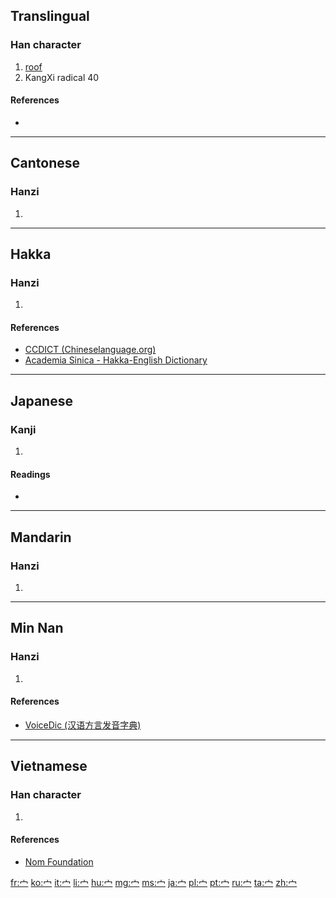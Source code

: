 {{also|冖|亠}}

==Translingual==
{{stroke order|type=animate}}

===Han character===
{{Han char|rn=40|rad=宀|as=00|sn=3|four=|canj=戈月 (IB), X戈月 (XIB)}}

# [[roof]]
# KangXi radical 40

====References====
* {{Han ref|kx=0281.110|dkj=07054|dj=0551.110|hdz=20909.130|uh=5B80|ud=23424}}

----

==Cantonese==

===Hanzi===
{{yue-hanzi|jyut=[[min4]]|y=[[min4]]}}

# {{defn|lang=yue|sort=宀00}}

----

==Hakka==

===Hanzi===
{{hak-hanzi|poj=[[mîen]], [[mên]]|gd=mien<sup>2</sup>; mien<sup>2</sup>, men<sup>2</sup> [Kwangtung]|hpy=}}

# {{defn|lang=hak|sort=宀00}}

====References====
*[http://www.chinalanguage.com/dictionaries/?mode=view&view=chardict&query=%E5%AE%80 CCDICT (Chineselanguage.org)]
*[http://minhakka.ling.sinica.edu.tw/bkg/hakyin/search.php?DETAIL=1&LIMIT=id=24585&dbname=su_tian_1&graph=2 Academia Sinica - Hakka-English Dictionary]

----

==Japanese==

===Kanji===
{{ja-kanji|grade=9|rs=宀00宀}}

# {{defn|lang=ja|sort=宀00}}

====Readings====
* {{ja-readings|on=[[べん]] (ben), [[めん]] (men)|kun=[[やね]] (yane), [[いえ]] (ie)}}

----

==Mandarin==

===Hanzi===
{{cmn-hanzi|pin=[[mián]] ([[mian2]])|wg=mien<sup>2</sup>}}

# {{defn|lang=cmn|sort=宀00}}

----

==Min Nan==

===Hanzi===
{{nan-hanzi|poj=|tlpa=miân (mian<sup>5</sup>)|gd=mian<sup>2</sup>}}

# {{defn|lang=nan|sort=宀00}}

====References====
*[http://cn.voicedic.com/ VoiceDic (汉语方言发音字典)]

----

==Vietnamese==

===Han character===
{{vi-hantu|[[miên]]|rs=宀00}}

# {{defn|lang=vi|sort=宀00}}

====References====
*[http://nomfoundation.org/common/nom_details.php?codepoint=5b80 Nom Foundation]

[[Category:CJKV radicals| ]]

[[fr:宀]]
[[ko:宀]]
[[it:宀]]
[[li:宀]]
[[hu:宀]]
[[mg:宀]]
[[ms:宀]]
[[ja:宀]]
[[pl:宀]]
[[pt:宀]]
[[ru:宀]]
[[ta:宀]]
[[zh:宀]]